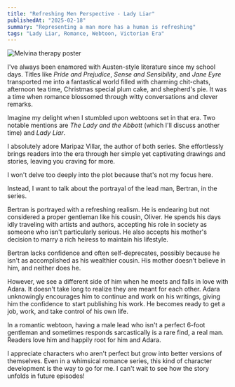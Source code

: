 ```yaml
---
title: "Refreshing Men Perspective - Lady Liar"
publishedAt: "2025-02-18"
summary: "Representing a man more has a human is refreshing"
tags: "Lady Liar, Romance, Webtoon, Victorian Era"
---
```


<Image
  src="/photos/lady-liar.jpg"
  alt="Melvina therapy poster"
  width={640}
  height={500}
/>

I've always been enamored with Austen-style literature since my school days. Titles like _Pride and Prejudice_, _Sense and Sensibility_, and _Jane Eyre_ transported me into a fantastical world filled with charming chit-chats, afternoon tea time, Christmas special plum cake, and shepherd's pie. It was a time when romance blossomed through witty conversations and clever remarks.

Imagine my delight when I stumbled upon webtoons set in that era. Two notable mentions are _The Lady and the Abbott_ (which I'll discuss another time) and _Lady Liar_.

I absolutely adore Maripaz Villar, the author of both series. She effortlessly brings readers into the era through her simple yet captivating drawings and stories, leaving you craving for more.

I won't delve too deeply into the plot because that's not my focus here.

Instead, I want to talk about the portrayal of the lead man, Bertran, in the series.

Bertran is portrayed with a refreshing realism. He is endearing but not considered a proper gentleman like his cousin, Oliver. He spends his days idly traveling with artists and authors, accepting his role in society as someone who isn't particularly serious. He also accepts his mother's decision to marry a rich heiress to maintain his lifestyle.

Bertran lacks confidence and often self-deprecates, possibly because he isn't as accomplished as his wealthier cousin. His mother doesn't believe in him, and neither does he.

However, we see a different side of him when he meets and falls in love with Adara. It doesn't take long to realize they are meant for each other. Adara unknowingly encourages him to continue and work on his writings, giving him the confidence to start publishing his work. He becomes ready to get a job, work, and take control of his own life.

In a romantic webtoon, having a male lead who isn't a perfect 6-foot gentleman and sometimes responds sarcastically is a rare find, a real man. Readers love him and happily root for him and Adara.

I appreciate characters who aren't perfect but grow into better versions of themselves. Even in a whimsical romance series, this kind of character development is the way to go for me. I can't wait to see how the story unfolds in future episodes!
